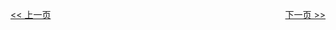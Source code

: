 {{DISPLAYTITLE:{{SITENAME}}}}
{{FakeH2|新闻动态}}
<div id="mp-tfa">{{Itn}}</div>
{{clear}}
{{FakeH2|优良条目}}
<div id="mp-itn">{{Wikipedia:优良条目/{{CURRENTYEAR}}年{{CURRENTMONTHNAME}}{{CURRENTDAY}}日}}</div>
{{clear}}
<div style="float: right;">[[Portal:移动版首页/2|下一页 >>]]</div>
<div style="float: left;">[[Portal:移动版首页|<< 上一页]]</div>